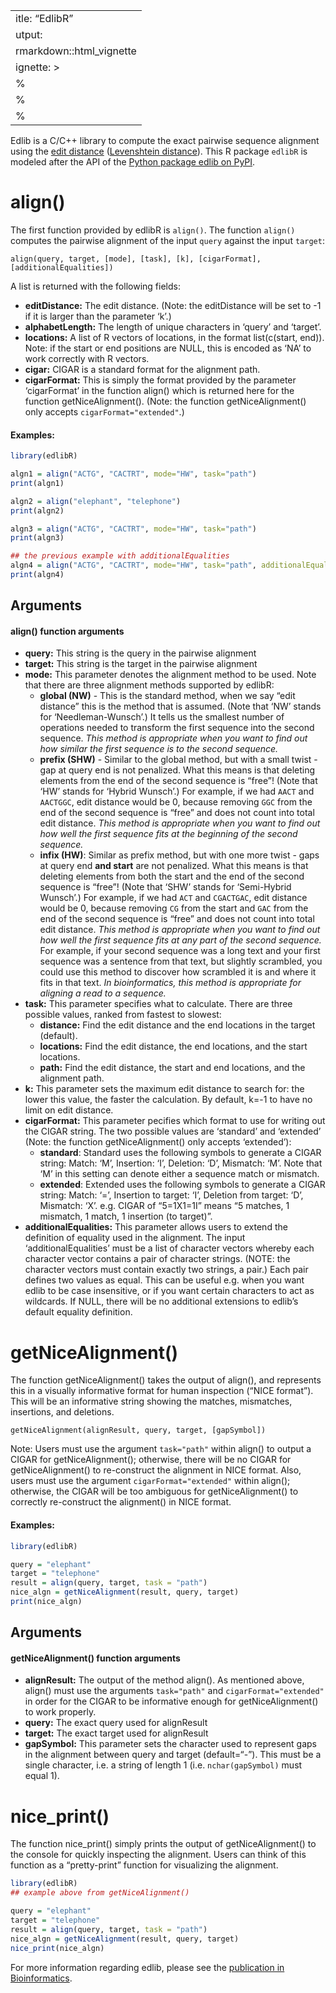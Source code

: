  ---
title: "EdlibR"
output: 
  rmarkdown::html_vignette
vignette: >
  %\VignetteIndexEntry{EdlibR}
  %\VignetteEngine{knitr::rmarkdown}
  %\VignetteEncoding{UTF-8}
---

Edlib is a C/C++ library to compute the exact pairwise sequence alignment using the [edit distance](https://en.wikipedia.org/wiki/Edit_distance) ([Levenshtein distance](https://en.wikipedia.org/wiki/Levenshtein_distance)). This R package `edlibR` is modeled after the API of the [Python package edlib on PyPI](https://pypi.org/project/edlib/). 

# align()

The first function provided by edlibR is `align()`. The function `align()` computes the pairwise alignment of the input `query` against the input `target`:

```
align(query, target, [mode], [task], [k], [cigarFormat], [additionalEqualities])
```

A list is returned with the following fields:

* **editDistance:** The edit distance. (Note: the editDistance will be set to -1 if it is larger than the parameter 'k'.)
* **alphabetLength:** The length of unique characters in 'query' and 'target'.
* **locations:** A list of R vectors of locations, in the format list(c(start, end)). Note: if the start or end positions are NULL, this is encoded as 'NA' to work correctly with R vectors.
* **cigar:** CIGAR is a standard format for the alignment path.
* **cigarFormat:** This is simply the format provided by the parameter 'cigarFormat' in the function align() which is returned here for the function getNiceAlignment(). (Note: the function getNiceAlignment() only accepts `cigarFormat="extended"`.)

#### Examples:

```r
library(edlibR)

algn1 = align("ACTG", "CACTRT", mode="HW", task="path")
print(algn1)
```

```r
algn2 = align("elephant", "telephone")
print(algn2)
```

```r
algn3 = align("ACTG", "CACTRT", mode="HW", task="path")
print(algn3)
```


```r
## the previous example with additionalEqualities 
algn4 = align("ACTG", "CACTRT", mode="HW", task="path", additionalEqualities=list(c("R", "A"), c("R", "G")))
print(algn4)
```


## Arguments

#### align() function arguments 

* **query:** This string is the query in the pairwise alignment
* **target:** This string is the target in the pairwise alignment
* **mode:** This parameter denotes the alignment method to be used. Note that there are three alignment methods supported by edlibR:
    * **global (NW)** - This is the standard method, when we say "edit distance" this is the method that is assumed. (Note that 'NW' stands for 'Needleman-Wunsch'.) It tells us the smallest number of operations needed to transform the first sequence into the second sequence. *This method is appropriate when you want to find out how similar the first sequence is to the second sequence.*
    * **prefix (SHW)** - Similar to the global method, but with a small twist - gap at query end is not penalized. What this means is that deleting elements from the end of the second sequence is "free"! (Note that 'HW' stands for 'Hybrid Wunsch'.) For example, if we had `AACT` and `AACTGGC`, edit distance would be 0, because removing `GGC` from the end of the second sequence is "free" and does not count into total edit distance. *This method is appropriate when you want to find out how well the first sequence fits at the beginning of the second sequence.*
    * **infix (HW)**: Similar as prefix method, but with one more twist - gaps at query end **and start** are not penalized. What this means is that deleting elements from both the start and the end of the second sequence is "free"! (Note that 'SHW' stands for 'Semi-Hybrid Wunsch'.) For example, if we had `ACT` and `CGACTGAC`, edit distance would be 0, because removing `CG` from the start and `GAC` from the end of the second sequence is "free" and does not count into total edit distance. *This method is appropriate when you want to find out how well the first sequence fits at any part of the second sequence.* For example, if your second sequence was a long text and your first sequence was a sentence from that text, but slightly scrambled, you could use this method to discover how scrambled it is and where it fits in that text.
    *In bioinformatics, this method is appropriate for aligning a read to a sequence.*
* **task:** This parameter specifies what to calculate. There are three possible values, ranked from fastest to slowest:
    * **distance:** Find the edit distance and the end locations in the target (default).
    * **locations:** Find the edit distance, the end locations, and the start locations.
    * **path:** Find the edit distance, the start and end locations, and the alignment path.
* **k:** This parameter sets the maximum edit distance to search for: the lower this value, the faster the calculation. By default, k=-1 to have no limit on edit distance.
* **cigarFormat:** This parameter pecifies which format to use for writing out the CIGAR string. The two possible values are 'standard' and 'extended' (Note: the function getNiceAlignment() only accepts 'extended'):
    * **standard**: Standard uses the following symbols to generate a CIGAR string:  Match: 'M', Insertion: 'I', Deletion: 'D', Mismatch: 'M'. Note that 'M' in this setting can denote either a sequence match or mismatch.
    * **extended**: Extended uses the following symbols to generate a CIGAR string: Match: '=', Insertion to target: 'I', Deletion from target: 'D', Mismatch: 'X'. e.g. CIGAR of "5=1X1=1I" means "5 matches, 1 mismatch, 1 match, 1 insertion (to target)".
* **additionalEqualities:** This parameter allows users to extend the definition of equality used in the alignment. The input 'additionalEqualities' must be a list of character vectors whereby each character vector contains a pair of character strings. (NOTE: the character vectors must contain exactly two strings, a pair.) Each pair defines two values as equal. This can be useful e.g. when you want edlib to be case insensitive, or if you want certain characters to act as wildcards. If NULL, there will be no additional extensions to edlib's default equality definition.


# getNiceAlignment()

The function getNiceAlignment() takes the output of align(), and represents this in a visually informative format for human inspection ("NICE format"). This will be an informative string showing the matches, mismatches, insertions, and deletions.

```
getNiceAlignment(alignResult, query, target, [gapSymbol])
```

Note: Users must use the argument `task="path"` within align() to output a CIGAR for getNiceAlignment(); otherwise, there will be no CIGAR for getNiceAlignment() to re-construct the alignment in NICE format. Also, users must use the argument `cigarFormat="extended"` within align(); otherwise, the CIGAR will be too ambiguous for getNiceAlignment() to correctly re-construct the alignment() in NICE format.

#### Examples:

```r
library(edlibR)

query = "elephant"
target = "telephone"
result = align(query, target, task = "path")
nice_algn = getNiceAlignment(result, query, target)
print(nice_algn)
```

## Arguments

#### getNiceAlignment() function arguments 

* **alignResult:** The output of the method align(). As mentioned above, align() must use the arguments `task="path"` and `cigarFormat="extended"` in order for the CIGAR to be informative enough for getNiceAlignment() to work properly.
* **query:** The exact query used for alignResult
* **target:** The exact target used for alignResult
* **gapSymbol:** This parameter sets the character used to represent gaps in the alignment between query and target (default="-"). This must be a single character, i.e. a string of length 1 (i.e. `nchar(gapSymbol)` must equal 1).

# nice_print()

The function nice_print() simply prints the output of getNiceAlignment() to the console for quickly inspecting the alignment. Users can think of this function as a "pretty-print" function for visualizing the alignment. 

```r
library(edlibR)
## example above from getNiceAlignment()

query = "elephant"
target = "telephone"
result = align(query, target, task = "path")
nice_algn = getNiceAlignment(result, query, target)
nice_print(nice_algn)
```


For more information regarding edlib, please see the [publication in Bioinformatics](https://academic.oup.com/bioinformatics/article/33/9/1394/2964763).



